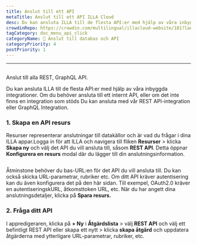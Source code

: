 ```yaml
---
title: Anslut till ett API
metaTitle: Anslut till ett API ILLA Cloud
desc: Du kan ansluta ILLA till de flesta API:er med hjälp av våra inbyggda integrationer. ILLA kan ansluta till alla REST, GraphQL API
crowdinRepo: https://crowdin.com/multilingual/illacloud-website/181?languages=sv&filter=basic&value=0
tagCategory: doc_menu_api_click
categoryName: 📲 Anslut till databas och API
categoryPriority: 4
postPriority: 1
---
```


* * *

## <h2 hidden>Anslut till ett API</h2>

Anslut till alla REST, GraphQL API.

Du kan ansluta ILLA till de flesta API:er med hjälp av våra inbyggda integrationer. Om du behöver ansluta till ett internt API, eller om det inte finns en integration som stöds Du kan ansluta med vår REST API-integration eller GraphQL Integration.

### 1.  Skapa en API resurs

Resurser representerar anslutningar till datakällor och är vad du frågar i dina ILLA appar.Logga in för att ILLA och navigera till fliken **Resurser** > klicka **Skapa ny** och välj det API du vill ansluta till, såsom **REST API**. Detta öppnar **Konfigurera en resurs** modal där du lägger till din anslutningsinformation.

<img
  src='https://cdn.illacloud.com/official-website/img/docs/connect/connect-api/config.png'
  alt=""
/>

Åtminstone behöver du bas-URL:en för det API du vill ansluta till. Du kan också skicka URL-parametrar, rubriker etc. Om ditt API kräver autentisering kan du även konfigurera det på den här sidan. Till exempel, OAuth2.0 kräver en autentiseringskURL, åtkomsttoken URL, etc. När du har angett dina anslutningsdetaljer, klicka på **Spara resurs.**

### 2.  Fråga ditt API

I appredigeraren, klicka på **+ Ny** i **Åtgärdslista** > välj **REST API** och välj ett befintligt REST API eller skapa ett nytt > klicka **skapa åtgärd** och uppdatera åtgärderna med ytterligare URL-parametrar, rubriker, etc.

<img
  src='https://cdn.illacloud.com/official-website/img/docs/connect/connect-api/action.png'
  alt=""
/>
